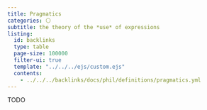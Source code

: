 ```yaml
---
title: Pragmatics 
categories: ⚪
subtitle: the theory of the *use* of expressions
listing:
  id: backlinks
  type: table
  page-size: 100000
  filter-ui: true
  template: "../../../ejs/custom.ejs"
  contents:
    - ../../../backlinks/docs/phil/definitions/pragmatics.yml
---
```


TODO